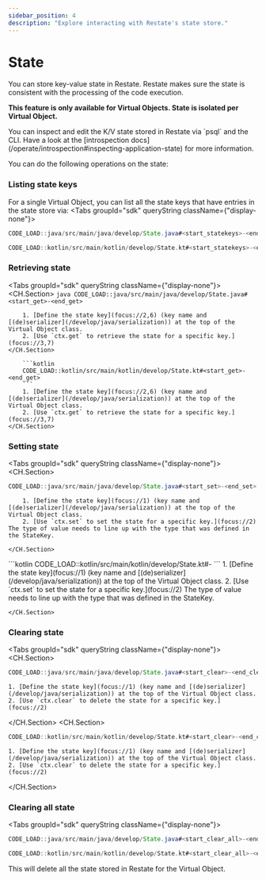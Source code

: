 ```yaml
---
sidebar_position: 4
description: "Explore interacting with Restate's state store."
---
```



# State
You can store key-value state in Restate.
Restate makes sure the state is consistent with the processing of the code execution.

**This feature is only available for Virtual Objects.
State is isolated per Virtual Object.**

<Admonition type="info" title="Command-line introspection">
You can inspect and edit the K/V state stored in Restate via `psql` and the CLI.
Have a look at the [introspection docs](/operate/introspection#inspecting-application-state) for more information.
</Admonition>

You can do the following operations on the state:

<Tabs groupId="sdk" queryString>
    <TabItem value="java" label="Java">
    </TabItem>
    <TabItem value="kotlin" label="Kotlin">
    </TabItem>
</Tabs>

### Listing state keys
For a single Virtual Object, you can list all the state keys that have entries in the state store via:
<Tabs groupId="sdk" queryString className={"display-none"}>
<TabItem value="java" label="Java">

```java
CODE_LOAD::java/src/main/java/develop/State.java#<start_statekeys>-<end_statekeys>
```

</TabItem>
<TabItem value="kotlin" label="Kotlin">

```kotlin
CODE_LOAD::kotlin/src/main/kotlin/develop/State.kt#<start_statekeys>-<end_statekeys>
```

</TabItem>
</Tabs>

### Retrieving state


<Tabs groupId="sdk" queryString className={"display-none"}>
<TabItem value="java" label="Java">
    <CH.Section>
        ```java
        CODE_LOAD::java/src/main/java/develop/State.java#<start_get>-<end_get>
        ```

        1. [Define the state key](focus://2,6) (key name and [(de)serializer](/develop/java/serialization)) at the top of the Virtual Object class.
        2. [Use `ctx.get` to retrieve the state for a specific key.](focus://3,7)
    </CH.Section>
</TabItem>
<TabItem value="kotlin" label="Kotlin">
    <CH.Section>

        ```kotlin
        CODE_LOAD::kotlin/src/main/kotlin/develop/State.kt#<start_get>-<end_get>
        ```
        1. [Define the state key](focus://2,6) (key name and [(de)serializer](/develop/java/serialization)) at the top of the Virtual Object class.
        2. [Use `ctx.get` to retrieve the state for a specific key.](focus://3,7)
    </CH.Section>
</TabItem>
</Tabs>


### Setting state

<Tabs groupId="sdk" queryString className={"display-none"}>
<TabItem value="java" label="Java">
    <CH.Section>
```java
CODE_LOAD::java/src/main/java/develop/State.java#<start_set>-<end_set>
```
        1. [Define the state key](focus://1) (key name and [(de)serializer](/develop/java/serialization)) at the top of the Virtual Object class.
        2. [Use `ctx.set` to set the state for a specific key.](focus://2) The type of value needs to line up with the type that was defined in the StateKey.

    </CH.Section>
</TabItem>
<TabItem value="kotlin" label="Kotlin">
    <CH.Section>
```kotlin
CODE_LOAD::kotlin/src/main/kotlin/develop/State.kt#<start_set>-<end_set>
```
        1. [Define the state key](focus://1) (key name and [(de)serializer](/develop/java/serialization)) at the top of the Virtual Object class.
        2. [Use `ctx.set` to set the state for a specific key.](focus://2) The type of value needs to line up with the type that was defined in the StateKey.

    </CH.Section>
</TabItem>
</Tabs>


### Clearing state

<Tabs groupId="sdk" queryString className={"display-none"}>
<TabItem value="java" label="Java">
    <CH.Section>
```java
CODE_LOAD::java/src/main/java/develop/State.java#<start_clear>-<end_clear>
```
    1. [Define the state key](focus://1) (key name and [(de)serializer](/develop/java/serialization)) at the top of the Virtual Object class.
    2. [Use `ctx.clear` to delete the state for a specific key.](focus://2)

</CH.Section>
</TabItem>
<TabItem value="kotlin" label="Kotlin">
    <CH.Section>
```kotlin
CODE_LOAD::kotlin/src/main/kotlin/develop/State.kt#<start_clear>-<end_clear>
```
    1. [Define the state key](focus://1) (key name and [(de)serializer](/develop/java/serialization)) at the top of the Virtual Object class.
    2. [Use `ctx.clear` to delete the state for a specific key.](focus://2)

</CH.Section>
</TabItem>
</Tabs>

### Clearing all state
<Tabs groupId="sdk" queryString className={"display-none"}>
<TabItem value="java" label="Java">

```java
CODE_LOAD::java/src/main/java/develop/State.java#<start_clear_all>-<end_clear_all>
```

</TabItem>
<TabItem value="kotlin" label="Kotlin">

```kotlin
CODE_LOAD::kotlin/src/main/kotlin/develop/State.kt#<start_clear_all>-<end_clear_all>
```

</TabItem>
</Tabs>
This will delete all the state stored in Restate for the Virtual Object.